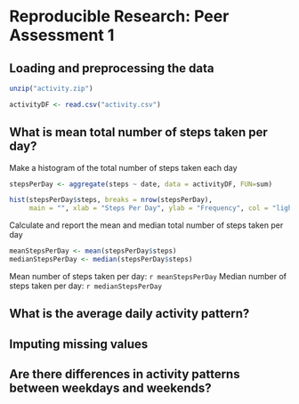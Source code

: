 # Reproducible Research: Peer Assessment 1


## Loading and preprocessing the data
```r
unzip("activity.zip")

activityDF <- read.csv("activity.csv")
```

## What is mean total number of steps taken per day?

Make a histogram of the total number of steps taken each day
```r
stepsPerDay <- aggregate(steps ~ date, data = activityDF, FUN=sum)

hist(stepsPerDay$steps, breaks = nrow(stepsPerDay),
     main = "", xlab = "Steps Per Day", ylab = "Frequency", col = "lightblue")
```

Calculate and report the mean and median total number of steps taken per day
```r
meanStepsPerDay <- mean(stepsPerDay$steps)
medianStepsPerDay <- median(stepsPerDay$steps)
```

Mean number of steps taken per day: `r meanStepsPerDay`
Median number of steps taken per day: `r medianStepsPerDay`

## What is the average daily activity pattern?



## Imputing missing values



## Are there differences in activity patterns between weekdays and weekends?
